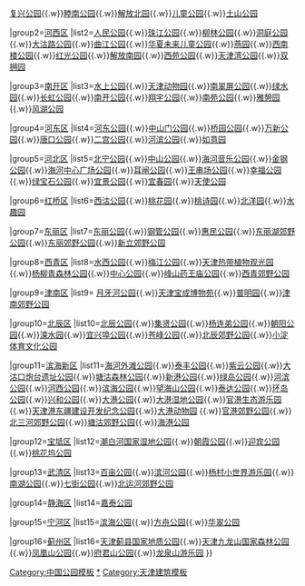 {{Navbox
|name = 天津公园
|title = [[天津市]]主要公园和绿地
|titlestyle = 
| state = {{{state|autocollapse}}}
|image =

|group1=[[和平区 (天津市)|和平区]]
|list1=[[中心公园 (天津)|中心公园]]{{.w}}[[复兴公园 (天津市)|复兴公园]]{{.w}}[[睦南公园]]{{.w}}[[解放北园]]{{.w}}[[儿童公园]]{{.w}}[[土山公园]]

|group2=[[河西区 (天津市)|河西区]]
|list2=[[天津人民公园|人民公园]]{{.w}}[[珠江公园]]{{.w}}[[柳林公园]]{{.w}}[[洞庭公园]]{{.w}}[[大沽路公园]]{{.w}}[[曲江公园]]{{.w}}[[华夏未来儿童公园]]{{.w}}[[燕园]]{{.w}}[[西南楼公园]]{{.w}}[[红光公园]]{{.w}}[[解放南园]]{{.w}}[[西苑公园]]{{.w}}[[天津湾公园]]{{.w}}[[双拥园]]

|group3=[[南开区]]
|list3=[[天津水上公园|水上公园]]{{.w}}[[天津动物园]]{{.w}}[[南翠屏公园]]{{.w}}[[绿水园]]{{.w}}[[长虹公园]]{{.w}}[[南开公园]]{{.w}}[[翔宇公园]]{{.w}}[[南苑公园]]{{.w}}[[雅憩园]]{{.w}}[[风湖公园]]

|group4=[[河东区 (天津市)|河东区]]
|list4=[[河东公园]]{{.w}}[[中山门公园]]{{.w}}[[桥园公园]]{{.w}}[[万新公园]]{{.w}}[[唐口公园]]{{.w}}[[二宫公园]]{{.w}}[[河滨公园]]{{.w}}[[如意园]]

|group5=[[河北区]]
|list5=[[北宁公园]]{{.w}}[[天津中山公园|中山公园]]{{.w}}[[天津海河音乐公园|海河音乐公园]]{{.w}}[[金钢公园]]{{.w}}[[海河中心广场公园]]{{.w}}[[耳闸公园]]{{.w}}[[王串场公园]]{{.w}}[[幸福公园]]{{.w}}[[绿宝石公园]]{{.w}}[[宜景公园]]{{.w}}[[宜春园]]{{.w}}[[天使公园]]

|group6=[[红桥区]]
|list6=[[西沽公园]]{{.w}}[[天津桃花园|桃花园]]{{.w}}[[桃诗园]]{{.w}}[[北洋园]]{{.w}}[[水趣园]]

|group7=[[东丽区]]
|list7=[[东丽公园]]{{.w}}[[钢管公园]]{{.w}}[[惠民公园]]{{.w}}[[东丽湖郊野公园]]{{.w}}[[东丽郊野公园]]{{.w}}[[新立郊野公园]]

|group8=[[西青区]]
|list8=[[水西公园]]{{.w}}[[梅江公园]]{{.w}}[[天津热带植物观光园]]{{.w}}[[杨柳青森林公园]]{{.w}}[[中心公园 (西青区)|中心公园]]{{.w}}[[峰山药王庙公园]]{{.w}}[[西青郊野公园]]

|group9=[[津南区]]
|list9= [[月牙河公园]]{{.w}}[[天津宝成博物苑]]{{.w}}[[普明园]]{{.w}}[[津南郊野公园]]

|group10=[[北辰区]]
|list10=[[北辰公园]]{{.w}}[[集贤公园]]{{.w}}[[杨连弟公园]]{{.w}}[[朝阳公园 (天津市)|朝阳公园]]{{.w}}[[滦水园]]{{.w}}[[宜兴埠公园]]{{.w}}[[苍峰公园]]{{.w}}[[北辰郊野公园]]{{.w}}[[小淀体育文化公园]]

|group11=[[滨海新区]]
|list11=[[海河外滩公园]]{{.w}}[[泰丰公园]]{{.w}}[[紫云公园]]{{.w}}[[大沽口炮台|大沽口炮台遗址公园]]{{.w}}[[塘沽森林公园]]{{.w}}[[新港公园]]{{.w}}[[绿岛公园]]{{.w}}[[河滨公园]]{{.w}}[[河西公园]]{{.w}}[[滨海公园]]{{.w}}[[望海山公园]]{{.w}}[[泰达公园]]{{.w}}[[环岛公园]]{{.w}}[[兴和公园]]{{.w}}[[大港公园]]{{.w}}[[大港湿地公园]]{{.w}}[[官港生态游乐园]]{{.w}}[[天津港东疆建设开发纪念公园]]{{.w}}[[大港动物园]]
{{.w}}[[官港郊野公园]]{{.w}}[[北三河郊野公园]]{{.w}}[[塘沽郊野公园]]{{.w}}[[海港公园]]

|group12=[[宝坻区]]
|list12=[[潮白河国家湿地公园]]{{.w}}[[朝霞公园]]{{.w}}[[迎宾公园]]{{.w}}[[桃花坞公园]]

|group13=[[武清区]]
|list13=[[百亩公园]]{{.w}}[[滨河公园]]{{.w}}[[杨村小世界游乐园]]{{.w}}[[南湖公园]]{{.w}}[[七街公园]]{{.w}}[[北运河郊野公园]]

|group14=[[静海区]]
|list14=[[嘉泰公园]]

|group15=[[宁河区]]
|list15=[[滨海公园]]{{.w}}[[方舟公园]]{{.w}}[[华翠公园]]

|group16=[[蓟州区]]
|list16=[[天津蓟县国家地质公园]]{{.w}}[[九龙山 (天津)|天津九龙山国家森林公园]]{{.w}}[[凤凰山公园]]{{.w}}[[府君山公园]]{{.w}}[[龙泉山游乐园]]
}}<noinclude>
{{collapsible option}}
[[Category:中国公园模板]]
[[Category:天津公园|*]]
[[Category:天津建筑模板]]
</noinclude>